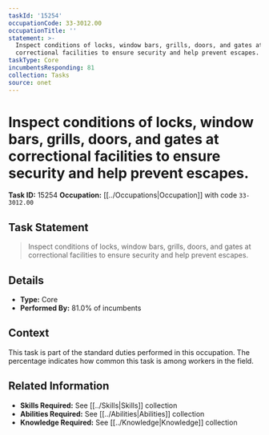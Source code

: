 ```yaml
---
taskId: '15254'
occupationCode: 33-3012.00
occupationTitle: ''
statement: >-
  Inspect conditions of locks, window bars, grills, doors, and gates at
  correctional facilities to ensure security and help prevent escapes.
taskType: Core
incumbentsResponding: 81
collection: Tasks
source: onet
---
```

# Inspect conditions of locks, window bars, grills, doors, and gates at correctional facilities to ensure security and help prevent escapes.

**Task ID:** 15254
**Occupation:** [[../Occupations|Occupation]] with code `33-3012.00`

## Task Statement

> Inspect conditions of locks, window bars, grills, doors, and gates at correctional facilities to ensure security and help prevent escapes.

## Details

- **Type:** Core
- **Performed By:** 81.0% of incumbents

## Context

This task is part of the standard duties performed in this occupation. The percentage indicates how common this task is among workers in the field.

## Related Information

- **Skills Required:** See [[../Skills|Skills]] collection
- **Abilities Required:** See [[../Abilities|Abilities]] collection
- **Knowledge Required:** See [[../Knowledge|Knowledge]] collection
